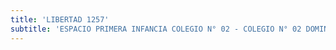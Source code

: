 ```yaml
---
title: 'LIBERTAD 1257'
subtitle: 'ESPACIO PRIMERA INFANCIA COLEGIO N° 02 - COLEGIO N° 02 DOMINGO FAUSTINO SARMIENTO - CAIYJ CLUB CENTRO'
---
```



